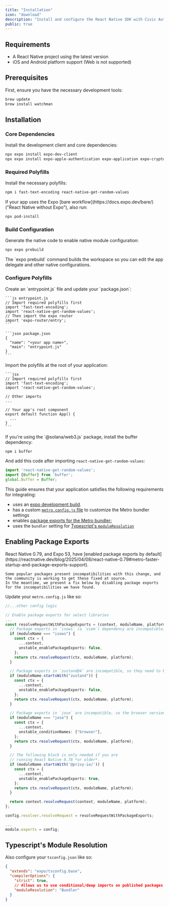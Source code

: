 ```yaml
---
title: "Installation"
icon: "download"
description: "Install and configure the React Native SDK with Civic Auth."
public: true
---
```


## Requirements

* A React Native project using the latest version
* iOS and Android platform support (Web is not supported)

## Prerequisites

First, ensure you have the necessary development tools:

```bash
brew update
brew install watchman
```

## Installation

### Core Dependencies

Install the development client and core dependencies:

```bash
npx expo install expo-dev-client
npx expo install expo-apple-authentication expo-application expo-crypto expo-linking expo-secure-store expo-web-browser react-native-passkeys react-native-webview @privy-io/expo-native-extensions @privy-io/expo
```

### Required Polyfills

Install the necessary polyfills:

```bash
npm i fast-text-encoding react-native-get-random-values
```

<Tip>
  If your app uses the Expo [bare workflow](https://docs.expo.dev/bare/) ("React Native without Expo"), also run:

  ```bash
  npx pod-install
  ```
</Tip>

### Build Configuration

Generate the native code to enable native module configuration:

```bash
npx expo prebuild
```

<Note>
  The `expo prebuild` command builds the workspace so you can edit the app delegate and other native configurations.
</Note>

### Configure Polyfills

<Tabs>
  <Tab title="Using expo/router">
    Create an `entrypoint.js` file and update your `package.json`:

    ```js entrypoint.js
    // Import required polyfills first
    import 'fast-text-encoding';
    import 'react-native-get-random-values';
    // Then import the expo router
    import 'expo-router/entry';
    ```

    ```json package.json
    {
      "name": "<your app name>",
      "main": "entrypoint.js"
    }
    ```
  </Tab>

  <Tab title="Without expo/router">
    Import the polyfills at the root of your application:

    ```jsx
    // Import required polyfills first
    import 'fast-text-encoding';
    import 'react-native-get-random-values';

    // Other imports
    ...

    // Your app's root component
    export default function App() {
      ...
    }
    ```
  </Tab>
</Tabs>

<Note>
  If you're using the `@solana/web3.js` package, install the buffer dependency:

  ```bash
  npm i buffer
  ```

  And add this code after importing `react-native-get-random-values`:

  ```js
  import 'react-native-get-random-values';
  import {Buffer} from 'buffer';
  global.Buffer = Buffer;
  ```
</Note>

<Accordion title="Metro build configuration">
  This guide ensures that your application satisfies the following requirements for integrating:

  * uses an [expo development build](https://docs.expo.dev/develop/development-builds/introduction/).
  * has a custom [`metro.config.js` file](https://docs.expo.dev/guides/customizing-metro/#customizing) to customize the Metro bundler settings
  * enables [package exports for the Metro bundler:](https://reactnative.dev/blog/2023/06/21/package-exports-support#for-app-developers)
  * uses the `bundler` setting for [Typescript's `moduleResolution`](https://www.typescriptlang.org/tsconfig#moduleResolution)

  ## Enabling Package Exports

  <Info>
    React Native 0.79, and Expo 53, have [enabled package exports by default](https://reactnative.dev/blog/2025/04/08/react-native-0.79#metro-faster-startup-and-package-exports-support).

    Some popular packages present incompatibilities with this change, and the community is working to get these fixed at source.
    In the meantime, we present a fix below by disabling package exports for the incompatibilities we have found.
  </Info>

  Update your `metro.config.js` like so:

  ```ts
  //...other config logic

  // Enable package exports for select libraries
  ...
  const resolveRequestWithPackageExports = (context, moduleName, platform) => {
    // Package exports in `isows` (a `viem`) dependency are incompatible, so they need to be disabled
    if (moduleName === "isows") {
      const ctx = {
        ...context,
        unstable_enablePackageExports: false,
      };
      return ctx.resolveRequest(ctx, moduleName, platform);
    }

    // Package exports in `zustand@4` are incompatible, so they need to be disabled
    if (moduleName.startsWith("zustand")) {
      const ctx = {
        ...context,
        unstable_enablePackageExports: false,
      };
      return ctx.resolveRequest(ctx, moduleName, platform);
    }

    // Package exports in `jose` are incompatible, so the browser version is used
    if (moduleName === "jose") {
      const ctx = {
        ...context,
        unstable_conditionNames: ["browser"],
      };
      return ctx.resolveRequest(ctx, moduleName, platform);
    }

    // The following block is only needed if you are
    // running React Native 0.78 *or older*.
    if (moduleName.startsWith('@privy-io/')) {
      const ctx = {
        ...context,
        unstable_enablePackageExports: true,
      };
      return ctx.resolveRequest(ctx, moduleName, platform);
    }

    return context.resolveRequest(context, moduleName, platform);
  };

  config.resolver.resolveRequest = resolveRequestWithPackageExports;

  ...
  module.exports = config;
  ```

  ## Typescript's Module Resolution

  Also configure your `tsconfig.json` like so:

  ```json
  {
    "extends": "expo/tsconfig.base",
    "compilerOptions": {
      "strict": true,
      // Allows us to use conditional/deep imports on published packages
      "moduleResolution": "Bundler"
    }
  }
  ```
</Accordion>
